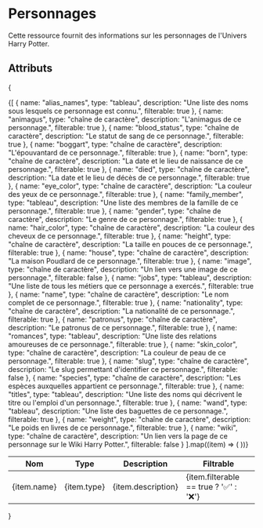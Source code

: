 # Personnages
Cette ressource fournit des informations sur les personnages de l'Univers Harry Potter.

## Attributs
{
  <table>
    <thead>
      <tr>
        <th>Nom</th>
        <th>Type</th>
        <th>Description</th>
        <th>Filtrable</th>
      </tr>
    </thead>
    <tbody>
      {[
        {
          name: "alias_names",
          type: "tableau",
          description: "Une liste des noms sous lesquels ce personnage est connu.",
          filterable: true
        },
        {
          name: "animagus",
          type: "chaîne de caractère",
          description: "L'animagus de ce personnage.",
          filterable: true
        },
        {
          name: "blood_status",
          type: "chaîne de caractère",
          description: "Le statut de sang de ce personnage.",
          filterable: true
        },
        {
          name: "boggart",
          type: "chaîne de caractère",
          description: "L'épouvantard de ce personnage.",
          filterable: true
        },
        {
          name: "born",
          type: "chaîne de caractère",
          description: "La date et le lieu de naissance de ce personnage.",
          filterable: true
        },
        {
          name: "died",
          type: "chaîne de caractère",
          description: "La date et le lieu de décès de ce personnage.",
          filterable: true
        },
        {
          name: "eye_color",
          type: "chaîne de caractère",
          description: "La couleur des yeux de ce personnage.",
          filterable: true
        },
        {
          name: "family_member",
          type: "tableau",
          description: "Une liste des membres de la famille de ce personnage.",
          filterable: true
        },
        {
          name: "gender",
          type: "chaîne de caractère",
          description: "Le genre de ce personnage.",
          filterable: true
        },
        {
          name: "hair_color",
          type: "chaîne de caractère",
          description: "La couleur des cheveux de ce personnage.",
          filterable: true
        },
        {
          name: "height",
          type: "chaîne de caractère",
          description: "La taille en pouces de ce personnage.",
          filterable: true
        },
        {
          name: "house",
          type: "chaîne de caractère",
          description: "La maison Poudlard de ce personnage.",
          filterable: true
        },
        {
          name: "image",
          type: "chaîne de caractère",
          description: "Un lien vers une image de ce personnage.",
          filterable: false
        },
        {
          name: "jobs",
          type: "tableau",
          description: "Une liste de tous les métiers que ce personnage a exercés.",
          filterable: true
        },
        {
          name: "name",
          type: "chaîne de caractère",
          description: "Le nom complet de ce personnage.",
          filterable: true
        },
        {
          name: "nationality",
          type: "chaîne de caractère",
          description: "La nationalité de ce personnage.",
          filterable: true
        },
        {
          name: "patronus",
          type: "chaîne de caractère",
          description: "Le patronus de ce personnage.",
          filterable: true
        },
        {
          name: "romances",
          type: "tableau",
          description: "Une liste des relations amoureuses de ce personnage.",
          filterable: true
        },
        {
          name: "skin_color",
          type: "chaîne de caractère",
          description: "La couleur de peau de ce personnage.",
          filterable: true
        },
        {
          name: "slug",
          type: "chaîne de caractère",
          description: "Le slug permettant d'identifier ce personnage.",
          filterable: false
        },
        {
          name: "species",
          type: "chaîne de caractère",
          description: "Les espèces auxquelles appartient ce personnage.",
          filterable: true
        },
        {
          name: "titles",
          type: "tableau",
          description:
            "Une liste des noms qui décrivent le titre ou l'emploi d'un personnage.",
          filterable: true
        },
        {
          name: "wand",
          type: "tableau",
          description: "Une liste des baguettes de ce personnage.",
          filterable: true
        },
        {
          name: "weight",
          type: "chaîne de caractère",
          description: "Le poids en livres de ce personnage.",
          filterable: true
        },
        {
          name: "wiki",
          type: "chaîne de caractère",
          description:
            "Un lien vers la page de ce personnage sur le Wiki Harry Potter.",
          filterable: false
        }
      ].map((item) => (
        <tr key={item.name}>
          <td>{item.name}</td>
          <td>{item.type}</td>
          <td>{item.description}</td>
          <td>{item.filterable == true ? '✅' : '❌'}</td>
        </tr>
      ))}
    </tbody>
  </table>
}
